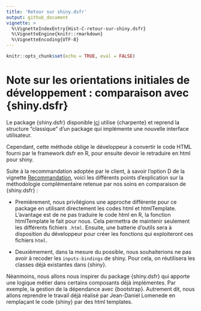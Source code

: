 ```yaml
---
title: 'Retour sur shiny.dsfr'
output: github_document
vignette: >
  %\VignetteIndexEntry{Hist-C-retour-sur-shiny.dsfr}
  %\VignetteEngine{knitr::rmarkdown}
  %\VignetteEncoding{UTF-8}
---
```


```r
knitr::opts_chunk$set(echo = TRUE, eval = FALSE)
```

# Note sur les orientations initiales de développement : comparaison avec {shiny.dsfr}

Le package {shiny.dsfr} disponible [ici](https://gitlab-forge.din.developpement-durable.gouv.fr/dreal-pdl/csd/shiny.dsfr/-/tree/main/) utilise {charpente} et reprend la structure "classique" d'un package qui implémente une nouvelle interface utilisateur.

Cependant, cette méthode oblige le développeur à convertir le code HTML fourni par le framework dsfr en R, pour ensuite devoir le retraduire en html pour shiny. 

Suite à la recommandation adoptée par le client, à savoir l'option D de la vignette [Recommandation](Hist-A-recommandation-pour-l-implementation-de-dsfr), voici les différents points d'explication sur la méthodologie complémentaire retenue par nos soins en comparaison de {shiny.dsfr} :

- Premièrement, nous privilégions une approche différente pour ce package en utilisant directement les codes html et htmlTemplate. L'avantage est de ne pas traduire le code html en R, la fonction htmlTemplate le fait pour nous. Cela permettra de maintenir seulement les différents fichiers `.html`. Ensuite, une batterie d'outils sera à disposition du développeur pour créer les fonctions qui exploiteront ces fichiers `html`.

- Deuxièmement, dans la mesure du possible, nous souhaiterions ne pas avoir à recoder les `inputs-bindings` de shiny. Pour cela, on réutilisera les classes déjà existantes dans {shiny}.

Néanmoins, nous allons nous inspirer du package {shiny.dsfr} qui apporte une logique métier dans certains composants déjà implémentes.
Par exemple, la gestion de la dépendance avec {bootstrap}. 
Autrement dit, nous allons reprendre le travail déjà réalisé par Jean-Daniel Lomenede en remplaçant le code {shiny} par des html templates.
